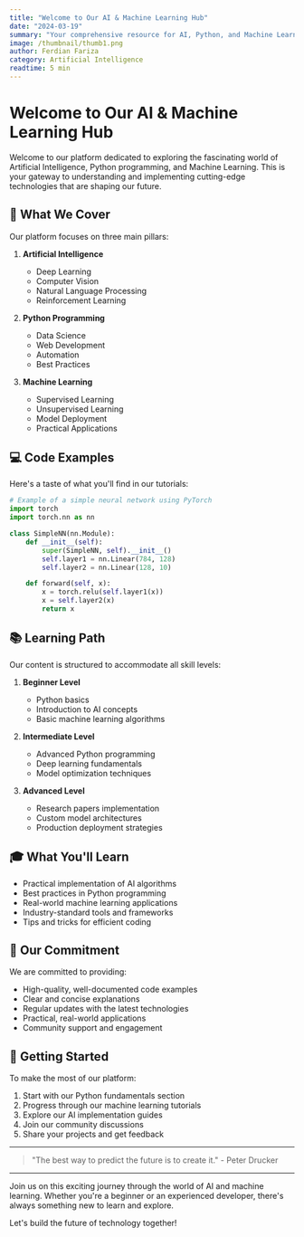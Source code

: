 ```yaml
---
title: "Welcome to Our AI & Machine Learning Hub"
date: "2024-03-19"
summary: "Your comprehensive resource for AI, Python, and Machine Learning tutorials, insights, and practical implementations."
image: /thumbnail/thumb1.png
author: Ferdian Fariza
category: Artificial Intelligence
readtime: 5 min
---
```


# Welcome to Our AI & Machine Learning Hub

Welcome to our platform dedicated to exploring the fascinating world of Artificial Intelligence, Python programming, and Machine Learning. This is your gateway to understanding and implementing cutting-edge technologies that are shaping our future.

## 🎯 What We Cover

Our platform focuses on three main pillars:

1. **Artificial Intelligence**

   - Deep Learning
   - Computer Vision
   - Natural Language Processing
   - Reinforcement Learning

2. **Python Programming**

   - Data Science
   - Web Development
   - Automation
   - Best Practices

3. **Machine Learning**
   - Supervised Learning
   - Unsupervised Learning
   - Model Deployment
   - Practical Applications

## 💻 Code Examples

Here's a taste of what you'll find in our tutorials:

```python
# Example of a simple neural network using PyTorch
import torch
import torch.nn as nn

class SimpleNN(nn.Module):
    def __init__(self):
        super(SimpleNN, self).__init__()
        self.layer1 = nn.Linear(784, 128)
        self.layer2 = nn.Linear(128, 10)

    def forward(self, x):
        x = torch.relu(self.layer1(x))
        x = self.layer2(x)
        return x
```

## 📚 Learning Path

Our content is structured to accommodate all skill levels:

1. **Beginner Level**

   - Python basics
   - Introduction to AI concepts
   - Basic machine learning algorithms

2. **Intermediate Level**

   - Advanced Python programming
   - Deep learning fundamentals
   - Model optimization techniques

3. **Advanced Level**
   - Research papers implementation
   - Custom model architectures
   - Production deployment strategies

## 🎓 What You'll Learn

- Practical implementation of AI algorithms
- Best practices in Python programming
- Real-world machine learning applications
- Industry-standard tools and frameworks
- Tips and tricks for efficient coding

## 🌟 Our Commitment

We are committed to providing:

- High-quality, well-documented code examples
- Clear and concise explanations
- Regular updates with the latest technologies
- Practical, real-world applications
- Community support and engagement

## 🚀 Getting Started

To make the most of our platform:

1. Start with our Python fundamentals section
2. Progress through our machine learning tutorials
3. Explore our AI implementation guides
4. Join our community discussions
5. Share your projects and get feedback

---

> "The best way to predict the future is to create it." - Peter Drucker

---

Join us on this exciting journey through the world of AI and machine learning. Whether you're a beginner or an experienced developer, there's always something new to learn and explore.

Let's build the future of technology together!
